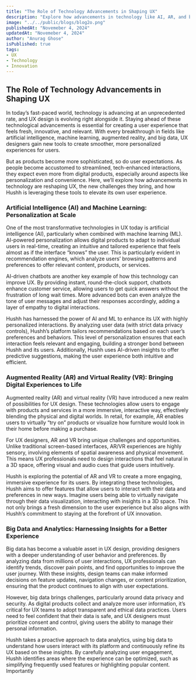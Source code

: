 ```yaml
---
title: "The Role of Technology Advancements in Shaping UX"
description: "Explore how advancements in technology like AI, AR, and big data are reshaping UX design and how Hushh is leveraging these tools."
image: "../../public/blogs/blog2o.png"
publishedAt: "Novemeber 4, 2024"
updatedAt: "Novemeber 4, 2024"
author: "Anurag Ghose"
isPublished: true
tags:
- UX
- Technology
- Innovation
---
```


## The Role of Technology Advancements in Shaping UX

In today’s fast-paced world, technology is advancing at an unprecedented rate, and UX design is evolving right alongside it. Staying ahead of these technological advancements is essential for creating a user experience that feels fresh, innovative, and relevant. With every breakthrough in fields like artificial intelligence, machine learning, augmented reality, and big data, UX designers gain new tools to create smoother, more personalized experiences for users.

But as products become more sophisticated, so do user expectations. As people become accustomed to streamlined, tech-enhanced interactions, they expect even more from digital products, especially around aspects like personalization and convenience. Here, we’ll explore how advancements in technology are reshaping UX, the new challenges they bring, and how Hushh is leveraging these tools to elevate its own user experience.

### Artificial Intelligence (AI) and Machine Learning: Personalization at Scale

One of the most transformative technologies in UX today is artificial intelligence (AI), particularly when combined with machine learning (ML). AI-powered personalization allows digital products to adapt to individual users in real-time, creating an intuitive and tailored experience that feels almost as if the interface “knows” the user. This is particularly evident in recommendation engines, which analyze users’ browsing patterns and preferences to offer relevant content, products, or services.

AI-driven chatbots are another key example of how this technology can improve UX. By providing instant, round-the-clock support, chatbots enhance customer service, allowing users to get quick answers without the frustration of long wait times. More advanced bots can even analyze the tone of user messages and adjust their responses accordingly, adding a layer of empathy to digital interactions.

Hushh has harnessed the power of AI and ML to enhance its UX with highly personalized interactions. By analyzing user data (with strict data privacy controls), Hushh’s platform tailors recommendations based on each user’s preferences and behaviors. This level of personalization ensures that each interaction feels relevant and engaging, building a stronger bond between Hushh and its users. Additionally, Hushh uses AI-driven insights to offer predictive suggestions, making the user experience both intuitive and efficient.

### Augmented Reality (AR) and Virtual Reality (VR): Bringing Digital Experiences to Life

Augmented reality (AR) and virtual reality (VR) have introduced a new realm of possibilities for UX design. These technologies allow users to engage with products and services in a more immersive, interactive way, effectively blending the physical and digital worlds. In retail, for example, AR enables users to virtually “try on” products or visualize how furniture would look in their home before making a purchase.

For UX designers, AR and VR bring unique challenges and opportunities. Unlike traditional screen-based interfaces, AR/VR experiences are highly sensory, involving elements of spatial awareness and physical movement. This means UX professionals need to design interactions that feel natural in a 3D space, offering visual and audio cues that guide users intuitively.

Hushh is exploring the potential of AR and VR to create a more engaging, immersive experience for its users. By integrating these technologies, Hushh aims to offer features that allow users to interact with their data and preferences in new ways. Imagine users being able to virtually navigate through their data visualization, interacting with insights in a 3D space. This not only brings a fresh dimension to the user experience but also aligns with Hushh’s commitment to staying at the forefront of UX innovation.

### Big Data and Analytics: Harnessing Insights for a Better Experience

Big data has become a valuable asset in UX design, providing designers with a deeper understanding of user behavior and preferences. By analyzing data from millions of user interactions, UX professionals can identify trends, discover pain points, and find opportunities to improve the user journey. With these insights, design teams can make informed decisions on feature updates, navigation changes, or content prioritization, ensuring that the product continues to align with user expectations.

However, big data brings challenges, particularly around data privacy and security. As digital products collect and analyze more user information, it’s critical for UX teams to adopt transparent and ethical data practices. Users need to feel confident that their data is safe, and UX designers must prioritize consent and control, giving users the ability to manage their personal information.

Hushh takes a proactive approach to data analytics, using big data to understand how users interact with its platform and continuously refine its UX based on these insights. By carefully analyzing user engagement, Hushh identifies areas where the experience can be optimized, such as simplifying frequently used features or highlighting popular content. Importantly